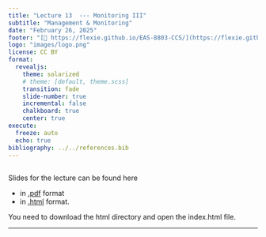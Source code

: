 ```yaml
---
title: "Lecture 13  --- Monitoring III"
subtitle: "Management & Monitoring"
date: "February 26, 2025"
footer: "[🔗 https://flexie.github.io/EAS-8803-CCS/](https://flexie.github.io/EAS-8803-CCS/)"
logo: "images/logo.png"
license: CC BY
format: 
  revealjs:
    theme: solarized
    # theme: [default, theme.scss]
    transition: fade
    slide-number: true
    incremental: false 
    chalkboard: true
    center: true
execute:
  freeze: auto
  echo: true
bibliography: ../../references.bib
---
```


## 

Slides for the lecture can be found here

- in [.pdf](https://www.dropbox.com/s/oxtjltx1snw48t0/13-Lecture.pdf?st=1i3c1xmy&dl=0) format
- in [.html](https://www.dropbox.com/scl/fo/f4i2cmf72h3gzepsvws3u/ADr2lq4Kjf1jAF3PSxQFlJU?rlkey=ivlwf1h7zbh16p6ypxg7u94i4&st=m79i132e&dl=0) format. 
 
You need to download the html directory and open the index.html file.

***